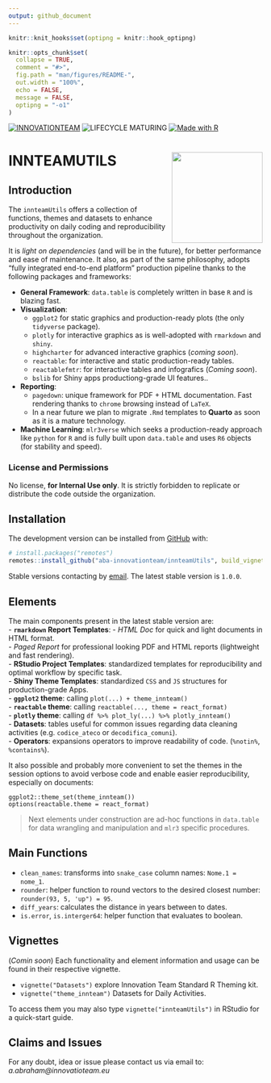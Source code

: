 ```yaml
---
output: github_document
---
```


<!-- README.md is generated from README.Rmd. Please edit that file -->

```r
knitr::knit_hooks$set(optipng = knitr::hook_optipng)

knitr::opts_chunk$set(
  collapse = TRUE,
  comment = "#>",
  fig.path = "man/figures/README-",
  out.width = "100%",
  echo = FALSE,
  message = FALSE,
  optipng = "-o1"
)

```

[![INNOVATIONTEAM](https://img.shields.io/badge/INNOVATION-TEAM-037f8c?style=for-the-badge)](mbsconsulting.com)
![LIFECYCLE MATURING](https://img.shields.io/badge/LIFECYCLE-MATURING-d08770?style=for-the-badge)
[![Made with R](https://img.shields.io/badge/Made%20with-rstats-88c0d0?style=for-the-badge&logo=r)](https://cran.r-project.org/)


# INNTEAMUTILS <a href="https://mbsconsulting.com"><img src="man/figures/logo.png" align="right" height="180" /></a>

## Introduction

The `innteamUtils` offers a collection of functions, themes and datasets to enhance productivity on daily coding and reproducibility throughout the organization. 

It is *light on dependencies* (and will be in the future), for better performance and ease of maintenance. It also, as part of the same philosophy, adopts "fully integrated end-to-end platform" production pipeline thanks to the following packages and frameworks:  

- **General Framework**: `data.table` is completely written in base `R` and is blazing fast.
- **Visualization**:   
    - `ggplot2` for static graphics and production-ready plots (the only `tidyverse` package).  
    - `plotly` for interactive graphics as is well-adopted with `rmarkdown` and `shiny`.  
    - `highcharter` for advanced interactive graphics (*coming soon*).  
    - `reactable`: for interactive and static production-ready tables.
    - `reactablefmtr`: for interactive tables and infografics (*Coming soon*).  
    - `bslib` for Shiny apps productiong-grade UI features.. 
- **Reporting**:  
    - `pagedown`: unique framework for PDF + HTML documentation. Fast rendering thanks to `chrome` browsing instead of `LaTeX`.
    - In a near future we plan to migrate `.Rmd` templates to **Quarto** as soon as it is a mature technology.
- **Machine Learning**: `mlr3verse` which seeks a production-ready approach like `python` for `R` and is fully built upon `data.table` and uses `R6` objects (for stability and speed).


### License and Permissions
No license, **for Internal Use only**. It is strictly forbidden to replicate or distribute the code outside the organization. 


## Installation

The development version can be installed from [GitHub](https://github.com/) with:

``` r
# install.packages("remotes")
remotes::install_github("aba-innovationteam/innteamUtils", build_vignettes = TRUE)
```

Stable versions contacting by [email](a.abraham@innovationteam.eu). The latest stable version is `1.0.0`.

## Elements

The main components present in the latest stable version are:  
- **`rmarkdown` Report Templates**: 
    - *HTML Doc* for quick and light documents in HTML format.  
    - *Paged Report* for professional looking PDF and HTML reports (lightweight and fast rendering).  
- **RStudio Project Templates**: standardized templates for reproducibility and optimal workflow by specific task.    
- **Shiny Theme Templates**: standardized `CSS` and `JS` structures for production-grade Apps.    
- **`ggplot2` theme**: calling `plot(...) + theme_innteam()`  
- **`reactable` theme**: calling `reactable(..., theme = react_format)`  
- **`plotly` theme**: calling `df %>% plot_ly(...) %>% plotly_innteam()`  
- **Datasets**: tables useful for common issues regarding data cleaning activities (e.g. `codice_ateco` or `decodifica_comuni`).  
- **Operators**: expansions operators to improve readability of code. (`%notin%`, `%contains%`).

It also possible and probably more convenient to set the themes in the session options to avoid verbose code and enable easier reproducibility, especially on documents:  

```
ggplot2::theme_set(theme_innteam())
options(reactable.theme = react_format)

```

> Next elements under construction are ad-hoc functions in `data.table` for data wrangling and manipulation and `mlr3` specific procedures. 

## Main Functions  

- `clean_names`: transforms into `snake_case` column names: `Nome.1 = nome_1`. 
- `rounder`: helper function to round vectors to the desired closest number: `rounder(93, 5, 'up") = 95`. 
- `diff_years`: calculates the distance in years between to dates. 
- `is.error`, `is.interger64`: helper function that evaluates to boolean. 


## Vignettes

(*Comin soon*) Each functionality and element information and usage can be found in their respective vignette. 

- `vignette("Datasets")` explore Innovation Team Standard R Theming kit. 
- `vignette("theme_innteam")` Datasets for Daily Activities. 

To access them you may also type `vignette("innteamUtils")` in RStudio for a quick-start guide.



## Claims and Issues

For any doubt, idea or issue please contact us via email to: *a.abraham@innovatioteam.eu*
